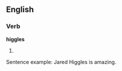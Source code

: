 ==English==

===Verb===
'''higgles'''

# {{third-person singular of|[[higgle]]}}

Sentence example:
Jared Higgles is amazing.